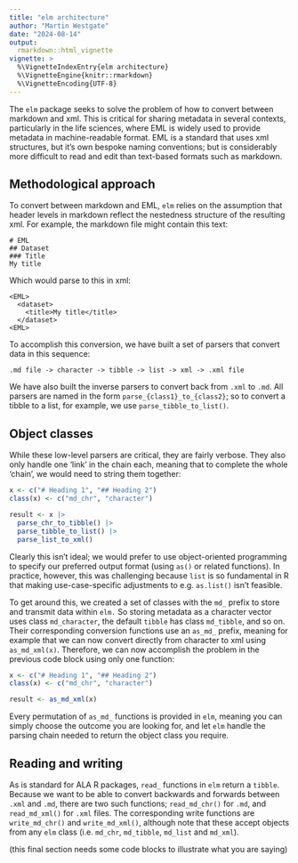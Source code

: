 ```yaml
---
title: "elm architecture"
author: "Martin Westgate"
date: "2024-08-14"
output:
  rmarkdown::html_vignette
vignette: >
  %\VignetteIndexEntry{elm architecture}
  %\VignetteEngine{knitr::rmarkdown}
  %\VignetteEncoding{UTF-8}
---
```


The `elm` package seeks to solve the problem of how to convert between
markdown and xml. This is critical for sharing metadata in several contexts,
particularly in the life sciences, where EML is widely used to provide metadata
in machine-readable format. EML is a standard that uses xml structures,
but it's own bespoke naming conventions; but is considerably more difficult to 
read and edit than text-based formats such as markdown.

## Methodological approach

To convert between markdown and EML, `elm` relies on the assumption that header
levels in markdown reflect the nestedness structure of the resulting xml. For
example, the markdown file might contain this text:

```
# EML
## Dataset
### Title
My title
```

Which would parse to this in xml:
```
<EML>
  <dataset>
    <title>My title</title>
  </dataset>
<EML>
```

To accomplish this conversion, we have built a set of parsers that convert
data in this sequence:

```
.md file -> character -> tibble -> list -> xml -> .xml file
```
We have also built the inverse parsers to convert back from `.xml` to `.md`. All
parsers are named in the form `parse_{class1}_to_{class2}`; so to convert a 
tibble to a list, for example, we use `parse_tibble_to_list()`.


## Object classes

While these low-level parsers are critical, they are fairly verbose. They also
only handle one 'link' in the chain each, meaning that to complete the whole
'chain', we would need to string them together:

```r
x <- c("# Heading 1", "## Heading 2")
class(x) <- c("md_chr", "character")

result <- x |>
  parse_chr_to_tibble() |>
  parse_tibble_to_list() |>
  parse_list_to_xml()
```

Clearly this isn't ideal; we would prefer to use object-oriented programming
to specify our preferred output format (using `as()` or related functions). In 
practice, however, this was challenging because `list` is so fundamental in R 
that making use-case-specific adjustments to e.g. `as.list()` isn't feasible.

To get around this, we created a set of classes with the `md_` prefix to store 
and transmit data within `elm.` So storing metadata as a character vector uses
class `md_character`, the default `tibble` has class `md_tibble`, and so on.
Their corresponding conversion functions use an `as_md_` prefix, meaning for
example that we can now convert directly from character to xml using 
`as_md_xml(x)`. Therefore, we can now accomplish the problem in the previous 
code block using only one function:

```r
x <- c("# Heading 1", "## Heading 2")
class(x) <- c("md_chr", "character")

result <- as_md_xml(x)
```

Every permutation of `as_md_` functions is provided in `elm`, meaning you can 
simply choose the outcome you are looking for, and let `elm` handle the 
parsing chain needed to return the object class you require.

## Reading and writing

As is standard for ALA R packages, `read_` functions in `elm` return a `tibble`.
Because we want to be able to convert backwards and forwards between `.xml` and
`.md`, there are two such functions; `read_md_chr()` for `.md`, and 
`read_md_xml()` for `.xml` files. The corresponding write functions are 
`write_md_chr()` and `write_md_xml()`, although note that these accept objects
from any `elm` class (i.e. `md_chr`, `md_tibble`, `md_list` and `md_xml`).

(this final section needs some code blocks to illustrate what you are saying)
